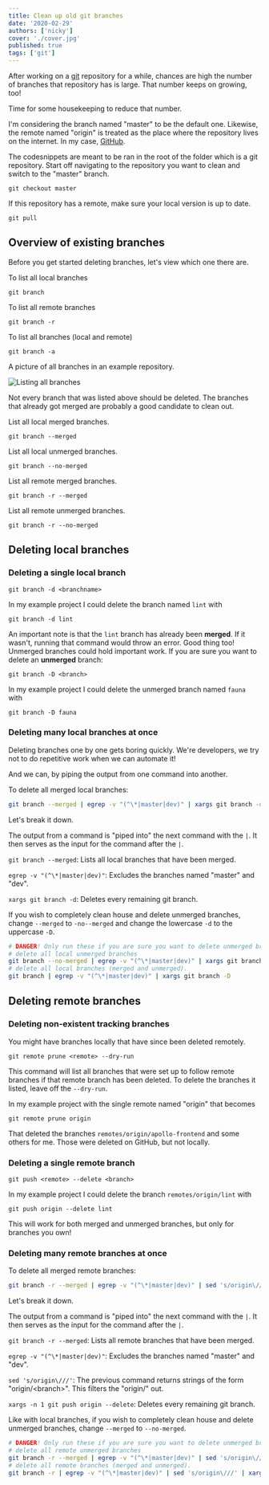 ```yaml
---
title: Clean up old git branches
date: '2020-02-29'
authors: ['nicky']
cover: './cover.jpg'
published: true
tags: ['git']
---
```


<!-- Photo by Markus Spiske on Unsplash -->

After working on a [git](https://git-scm.com/) repository for a while,
chances are high the number of branches that repository has is large.
That number keeps on growing, too!

Time for some housekeeping to reduce that number.

I'm considering the branch named "master" to be the default one.
Likewise, the remote named "origin" is treated as the place where the repository lives on the internet. In my case, [GitHub](https://github.com).

The codesnippets are meant to be ran in the root of the folder which is a git repository.
Start off navigating to the repository you want to clean and switch to the "master" branch.

`git checkout master`

If this repository has a remote, make sure your local version is up to date.

`git pull`

## Overview of existing branches

Before you get started deleting branches, let's view which one there are.

To list all local branches

`git branch`

To list all remote branches

`git branch -r`

To list all branches (local and remote)

`git branch -a`

A picture of all branches in an example repository.

![Listing all branches](all-branches.png)

Not every branch that was listed above should be deleted.
The branches that already got merged are probably a good candidate to clean out.

List all local merged branches.

`git branch --merged`

List all local unmerged branches.

`git branch --no-merged`

List all remote merged branches.

`git branch -r --merged`

List all remote unmerged branches.

`git branch -r --no-merged`

## Deleting local branches

### Deleting a single local branch

`git branch -d <branchname>`

In my example project I could delete the branch named `lint` with

`git branch -d lint`

An important note is that the `lint` branch has already been **merged**.
If it wasn't, running that command would throw an error.
Good thing too! Unmerged branches could hold important work.
If you are sure you want to delete an **unmerged** branch:

`git branch -D <branch>`

In my example project I could delete the unmerged branch named `fauna` with

`git branch -D fauna`

### Deleting many local branches at once

Deleting branches one by one gets boring quickly. We're developers, we try not to do repetitive work when we can automate it!

And we can, by piping the output from one command into another.

To delete all merged local branches:

```sh
git branch --merged | egrep -v "(^\*|master|dev)" | xargs git branch -d
```

Let's break it down.

The output from a command is "piped into" the next command with the `|`.
It then serves as the input for the command after the `|`.

`git branch --merged`: Lists all local branches that have been merged.

`egrep -v "(^\*|master|dev)"`: Excludes the branches named "master" and "dev".

`xargs git branch -d`: Deletes every remaining git branch.

If you wish to completely clean house and delete unmerged branches, change `--merged` to `-no--merged` and change the lowercase `-d` to the uppercase `-D`.

```sh
# DANGER! Only run these if you are sure you want to delete unmerged branches.
# delete all local unmerged branches
git branch --no-merged | egrep -v "(^\*|master|dev)" | xargs git branch -D
# delete all local branches (merged and unmerged).
git branch | egrep -v "(^\*|master|dev)" | xargs git branch -D
```

## Deleting remote branches

### Deleting non-existent tracking branches

You might have branches locally that have since been deleted remotely.

`git remote prune <remote> --dry-run`

This command will list all branches that were set up to follow remote branches if that remote branch has been deleted.
To delete the branches it listed, leave off the `--dry-run`.

In my example project with the single remote named "origin" that becomes

`git remote prune origin`

That deleted the branches `remotes/origin/apollo-frontend` and some others for me. Those were deleted on GitHub, but not locally.

### Deleting a single remote branch

`git push <remote> --delete <branch>`

In my example project I could delete the branch `remotes/origin/lint` with

`git push origin --delete lint`

This will work for both merged and unmerged branches, but only for branches you own!

### Deleting many remote branches at once

To delete all merged remote branches:

```sh
git branch -r --merged | egrep -v "(^\*|master|dev)" | sed 's/origin\///' | xargs -n 1 git push origin --delete
```

Let's break it down.

The output from a command is "piped into" the next command with the `|`.
It then serves as the input for the command after the `|`.

`git branch -r --merged`: Lists all remote branches that have been merged.

`egrep -v "(^\*|master|dev)"`: Excludes the branches named "master" and "dev".

`sed 's/origin\///'`: The previous command returns strings of the form "origin/&lt;branch&gt;". This filters the "origin/" out.

`xargs -n 1 git push origin --delete`: Deletes every remaining git branch.

Like with local branches, if you wish to completely clean house and delete unmerged branches, change `--merged` to `--no-merged`.

```sh
# DANGER! Only run these if you are sure you want to delete unmerged branches.
# delete all remote unmerged branches
git branch -r --merged | egrep -v "(^\*|master|dev)" | sed 's/origin\///' | xargs -n 1 git push origin --delete
# delete all remote branches (merged and unmerged).
git branch -r | egrep -v "(^\*|master|dev)" | sed 's/origin\///' | xargs -n 1 git push origin --delete
```
